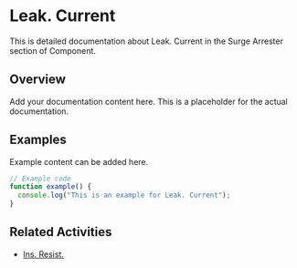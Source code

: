 # Leak. Current

This is detailed documentation about Leak. Current in the Surge Arrester section of Component.

## Overview

Add your documentation content here. This is a placeholder for the actual documentation.

## Examples

Example content can be added here.

```typescript
// Example code
function example() {
  console.log("This is an example for Leak. Current");
}
```

## Related Activities

- [Ins. Resist.](/docs/component/surge-arrester/ins-resist)
